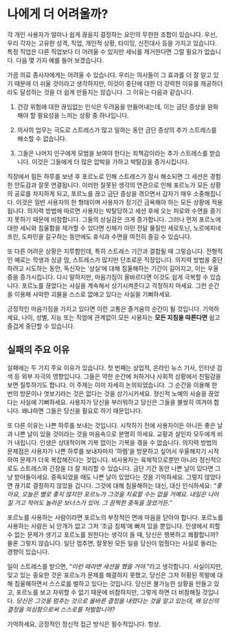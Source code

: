 # 나에게 더 어려울까?

각 개인 사용자가 얼마나 쉽게 끊을지 결정하는 요인의 무한한 조합이 있습니다. 우선, 우리 각자는 고유한 성격, 직업, 개인적 상황, 타이밍, 신진대사 등을 가지고 있습니다. 특정 직업은 다른 직업보다 더 어려울 수 있지만 세뇌를 제거한다면 그럴 필요가 없습니다. 다음 몇 가지 예를 들어 보겠습니다.

가끔 의료 종사자에게는 어려울 수 있습니다. 우리는 의사들이 그 효과를 더 잘 알고 있기 때문에 더 쉬울 것이라고 생각하지만, 이것이 중단에 대한 더 강력한 이유를 제공하더라도 달성하는 것을 더 쉽게 만들지는 않습니다. 그 이유는 다음과 같습니다.

1. 건강 위험에 대한 끊임없는 인식은 두려움을 만들어내는데, 이는 금단 증상을 완화해야 할 필요성을 느끼는 상황 중 하나입니다.

2. 의사의 업무는 극도로 스트레스가 많고 일하는 동안 금단 증상의 추가 스트레스를 해소할 수 없습니다.

3. 그들은 나머지 인구에게 모범을 보여야 한다는 죄책감이라는 추가 스트레스를 받습니다. 이것은 그들에게 더 많은 압박을 가하고 박탈감을 증가시킵니다.

직장에서 힘든 하루를 보낸 후 포르노로 인해 스트레스가 잠시 해소되면 그 세션은 경험한 안도감과 잘못 연결됩니다. 이러한 잘못된 생각의 연관으로 인해 포르노가 모든 상황의 공로를 차지하게 되고, 포르노를 끊고 금단 증상을 겪으면서 갑자기 매우 소중해집니다. 이것은 일반 사용자의 한 형태이며 사용자가 장기간 금욕해야 하는 모든 상황에 적용됩니다. 의지력 방법에 따르면 사용자는 박탈당하고 세션 후에 오는 피로와 수면을 즐기지 못하기 때문에 비참합니다. 그들의 상실감은 크게 증가합니다. 그러나 먼저 포르노에 대한 세뇌와 침울함을 제거할 수 있다면 신체가 아민 전달 물질인 세로토닌, 노르에피네프린, 도파민을 갈구하는 동안에도 휴식과 수면을 여전히 즐길 수 있습니다.

또 다른 어려운 상황은 지루함인데, 특히 스트레스 기간과 결합될 때 그렇습니다. 전형적인 예로는 학생과 싱글 맘, 스트레스가 많지만 단조로운 직장입니다. 의지력 방법을 중단하려고 시도하는 동안, 독신자는 '상실'에 대해 침울해하는 기간이 길어지고, 이는 우울증을 증가시킵니다. 다시 말하지만, 마음가짐이 올바르다면 이것도 쉽게 극복할 수 있습니다. 포르노를 끊었다는 사실을 계속해서 상기시켜준다고 걱정하지 마세요. 그런 순간을 이용해 사악한 괴물을 스스로 없애고 있다는 사실을 기뻐하세요.

긍정적인 마음가짐을 가지고 있다면 이런 고통은 즐거움의 순간이 될 것입니다. 기억하세요, 나이, 성별, 지능 또는 직업에 관계없이 모든 사용자는 **모든 지침을 따른다면** 쉽고 즐겁게 중단할 수 있습니다.

## 실패의 주요 이유

실패에는 두 가지 주요 이유가 있습니다. 첫 번째는 상업적, 온라인 뉴스 기사, 인터넷 검색 등 외부 자극의 영향입니다. 그들은 약한 순간에 처하거나 사회적 상황에서 친밀감을 보면 질투하기도 합니다. 이 주제는 이미 자세히 논의되었습니다. 그 순간을 이용해 한 번의 방문이나 엿보기라는 것은 없다는 것을 상기시키세요. 정신적 노예의 사슬을 끊었다는 사실에 기뻐하세요. 사용자가 당신을 부러워하고 당신은 그들을 불쌍히 여겨야 합니다. 왜냐하면 그들은 당신을 필요로 하기 때문입니다.

또 다른 이유는 나쁜 하루를 보내는 것입니다. 시작하기 전에 사용자이든 아니든 좋은 날과 나쁜 날이 있을 것이라는 것을 마음속으로 분명히 하세요. 교황과 살인자 모두에게 비가 내립니다. 인생은 상대적이며 기복 없이는 기복을 겪을 수 없습니다. 의지력 방법의 문제점은 사용자가 나쁜 하루를 보내자마자 '하렘'을 방문하고 싶어서 우울해지기 시작하여 문제가 더욱 복잡해진다는 것입니다. 비사용자는 육체적으로뿐만 아니라 정신적으로도 스트레스와 긴장을 더 잘 처리할 수 있습니다. 금단 기간 동안 나쁜 날이 있다면 그냥 받아들이세요. 중독되었을 때도 나쁜 날이 있었다는 것을 기억하세요. 그렇지 않았다면 끊기로 결정하지 않았을 겁니다. 그것에 대해 침울해하는 대신, 대신 인식하세요: *"좋아요, 오늘은 별로 좋지 않지만 포르노가 그것을 치료할 수는 없을 거예요. 내일은 나아질 거고 적어도 놀라운 보너스가 있어. 그 끔찍한 중독을 끊었거든."*

포르노를 사용하는 사람이라면 포르노의 부정적인 면에 마음을 닫아야 합니다. 포르노를 사용하는 사람은 뇌 안개가 없고 그저 '조금 침체'에 빠져 있을 뿐입니다. 인생에서 피할 수 없는 문제가 생기고 포르노를 원한다는 생각이 들 때, 당신은 행복하고 쾌활합니까? 물론 그렇지 않습니다. 일단 멈추면, 잘못된 모든 일을 당신이 멈췄다는 사실로 돌리는 경향이 있습니다.

일이 스트레스를 받으면, "*이런 때라면 세션을 했을 거야.*"라고 생각합니다. 사실이지만, 잊고 있는 중요한 것은 포르노가 문제를 해결하지 못했고, 당신은 그저 허황된 목발에 대해 침울해하면서 스스로를 벌하고 있다는 것입니다. 당신은 불가능한 상황을 만들고 있고, 포르노를 보고 자위할 수 없기 때문에 비참하지만, 그렇게 하면 더 비참해질 것입니다. *당신은 그것을 멈추는 것으로 올바른 결정을 내렸다는 것을 알고 있는데, 왜 당신의 결정을 의심함으로써 스스로를 처벌합니까?*

기억하세요, 긍정적인 정신적 접근 방식은 필수적입니다. 항상.

